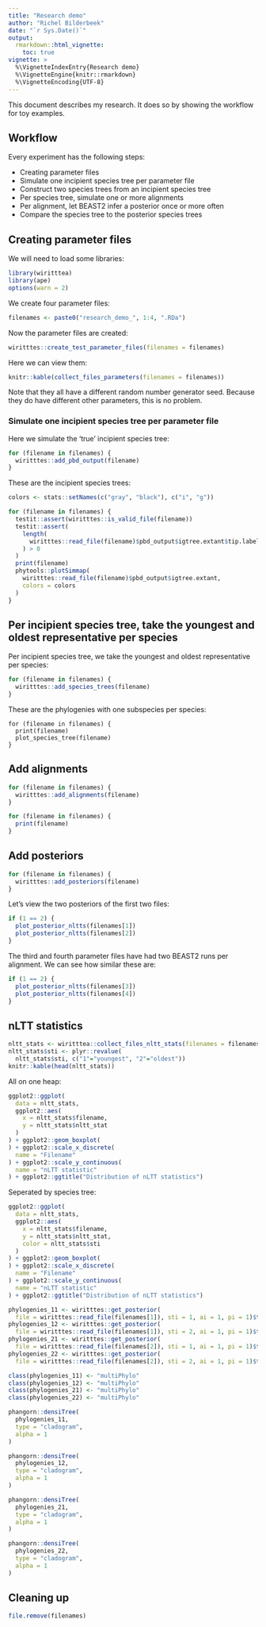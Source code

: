```yaml
---
title: "Research demo"
author: "Richel Bilderbeek"
date: "`r Sys.Date()`"
output: 
  rmarkdown::html_vignette:
    toc: true
vignette: >
  %\VignetteIndexEntry{Research demo}
  %\VignetteEngine{knitr::rmarkdown}
  %\VignetteEncoding{UTF-8}
---
```


This document describes my research. It does so by
showing the workflow for toy examples.

## Workflow

Every experiment has the following steps:

 * Creating parameter files
 * Simulate one incipient species tree per parameter file
 * Construct two species trees from an incipient species tree
 * Per species tree, simulate one or more alignments
 * Per alignment, let BEAST2 infer a posterior once or more often
 * Compare the species tree to the posterior species trees

## Creating parameter files

We will need to load some libraries:

```r
library(wiritttea)
library(ape)
options(warn = 2)
```


We create four parameter files:

```r
filenames <- paste0("research_demo_", 1:4, ".RDa")
```

Now the parameter files are created:

```r
wiritttes::create_test_parameter_files(filenames = filenames)
```

Here we can view them:

```r
knitr::kable(collect_files_parameters(filenames = filenames))
```

Note that they all have a different random number generator seed. Because
they do have different other parameters, this is no problem.


### Simulate one incipient species tree per parameter file

Here we simulate the 'true' incipient species tree:

```r
for (filename in filenames) {
  wiritttes::add_pbd_output(filename)  
}
```

These are the incipient species trees:

```r
colors <- stats::setNames(c("gray", "black"), c("i", "g"))

for (filename in filenames) {
  testit::assert(wiritttes::is_valid_file(filename))
  testit::assert(
    length(
      wiritttes::read_file(filename)$pbd_output$igtree.extant$tip.label
    ) > 0
  )
  print(filename)
  phytools::plotSimmap(
    wiritttes::read_file(filename)$pbd_output$igtree.extant, 
    colors = colors
  )
}
```

## Per incipient species tree, take the youngest and oldest representative per species

Per incipient species tree, we take the youngest and oldest representative per species:

```r
for (filename in filenames) {
  wiritttes::add_species_trees(filename)  
}
```

These are the phylogenies with one subspecies
per species:

```
for (filename in filenames) {
  print(filename)
  plot_species_tree(filename)
}
```

## Add alignments

```r
for (filename in filenames) {
  wiritttes::add_alignments(filename)  
}
```

```r
for (filename in filenames) {
  print(filename)
}
```

## Add posteriors

```r
for (filename in filenames) {
  wiritttes::add_posteriors(filename)
}
```

Let's view the two posteriors of the first two files:

```r
if (1 == 2) {
  plot_posterior_nltts(filenames[1])
  plot_posterior_nltts(filenames[2])
}
```

The third and fourth parameter files have had two BEAST2 runs per alignment.
We can see how similar these are:

```r
if (1 == 2) {
  plot_posterior_nltts(filenames[3])
  plot_posterior_nltts(filenames[4])
}
```

## nLTT statistics

```r
nltt_stats <- wiritttea::collect_files_nltt_stats(filenames = filenames)
nltt_stats$sti <- plyr::revalue(
  nltt_stats$sti, c("1"="youngest", "2"="oldest"))
knitr::kable(head(nltt_stats))
```

All on one heap:

```r
ggplot2::ggplot(
  data = nltt_stats,
  ggplot2::aes(
    x = nltt_stats$filename,
    y = nltt_stats$nltt_stat
  )
) + ggplot2::geom_boxplot(
) + ggplot2::scale_x_discrete(
  name = "Filename"
) + ggplot2::scale_y_continuous(
  name = "nLTT statistic"
) + ggplot2::ggtitle("Distribution of nLTT statistics")

```

Seperated by species tree:

```r
ggplot2::ggplot(
  data = nltt_stats,
  ggplot2::aes(
    x = nltt_stats$filename,
    y = nltt_stats$nltt_stat,
    color = nltt_stats$sti
  )
) + ggplot2::geom_boxplot(
) + ggplot2::scale_x_discrete(
  name = "Filename"
) + ggplot2::scale_y_continuous(
  name = "nLTT statistic"
) + ggplot2::ggtitle("Distribution of nLTT statistics")

```


```r
phylogenies_11 <- wiritttes::get_posterior(
  file = wiritttes::read_file(filenames[1]), sti = 1, ai = 1, pi = 1)$trees
phylogenies_12 <- wiritttes::get_posterior(
  file = wiritttes::read_file(filenames[1]), sti = 2, ai = 1, pi = 1)$trees
phylogenies_21 <- wiritttes::get_posterior(
  file = wiritttes::read_file(filenames[2]), sti = 1, ai = 1, pi = 1)$trees
phylogenies_22 <- wiritttes::get_posterior(
  file = wiritttes::read_file(filenames[2]), sti = 2, ai = 1, pi = 1)$trees

class(phylogenies_11) <- "multiPhylo"
class(phylogenies_12) <- "multiPhylo"
class(phylogenies_21) <- "multiPhylo"
class(phylogenies_22) <- "multiPhylo"

phangorn::densiTree(
  phylogenies_11, 
  type = "cladogram", 
  alpha = 1
)

phangorn::densiTree(
  phylogenies_12, 
  type = "cladogram", 
  alpha = 1
)

phangorn::densiTree(
  phylogenies_21, 
  type = "cladogram", 
  alpha = 1
)

phangorn::densiTree(
  phylogenies_22, 
  type = "cladogram", 
  alpha = 1
)
```

## Cleaning up

```r
file.remove(filenames)
```
